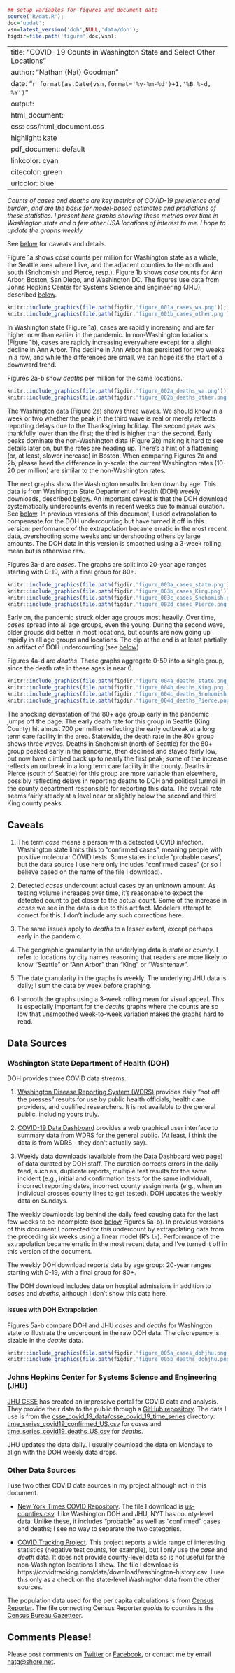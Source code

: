 ```r
## setup variables for figures and document date
source('R/dat.R');
doc='updat';
vsn=latest_version('doh',NULL,'data/doh');
figdir=file.path('figure',doc,vsn);
```
---
title: "COVID-19 Counts in Washington State and Select Other Locations"
author: "Nathan (Nat) Goodman"
date: "`r format(as.Date(vsn,format='%y-%m-%d')+1,'%B %-d, %Y')`"
output:
  html_document:
    css: css/html_document.css
    highlight: kate
  pdf_document: default
linkcolor: cyan
citecolor: green
urlcolor: blue
---

*Counts of cases and deaths are key metrics of COVID-19 prevalence and burden, and are the basis for model-based estimates and predictions of these statistics. I present here graphs showing these metrics over time in Washington state and a few other USA locations of interest to me. I hope to update the graphs weekly.*

See [below](#caveats) for caveats and details. 

Figure 1a shows *case* counts per million for Washington state as a whole, the Seattle area where I live, and the adjacent counties to the north and south (Snohomish and Pierce, resp.). Figure 1b shows *case* counts for Ann Arbor, Boston, San Diego, and Washington DC. The figures use data from Johns Hopkins Center for Systems Science and Engineering (JHU), described [below](#jhu).

```r
knitr::include_graphics(file.path(figdir,'figure_001a_cases_wa.png'));
knitr::include_graphics(file.path(figdir,'figure_001b_cases_other.png'));
```

In Washington state (Figure 1a), cases are rapidly increasing and are far higher now than earlier in the pandemic. In non-Washington locations (Figure 1b), cases are rapidly increasing everywhere except for a slight decline in Ann Arbor. The decline in Ann Arbor has persisted for two weeks in a row, and while the differences are small, we can hope it's the start of a downward trend.

Figures 2a-b show *deaths* per million for the same locations.

```r
knitr::include_graphics(file.path(figdir,'figure_002a_deaths_wa.png'));
knitr::include_graphics(file.path(figdir,'figure_002b_deaths_other.png'));
```

The Washington data (Figure 2a) shows three waves. We should know in a week or two whether the peak in the third wave is real or merely reflects reporting delays due to the Thanksgiving holiday. The second peak was thankfully lower than the first; the third is higher than the second. Early peaks dominate the non-Washington data (Figure 2b) making it hard to see details later on, but the rates are heading up. There's a hint of a flattening (or, at least, slower increase) in Boston. When comparing Figures 2a and 2b, please heed the difference in y-scale: the current Washington rates (10-20 per million) are similar to the non-Washington rates.

The next graphs show the Washington results broken down by age. This data is from Washington State Department of Health (DOH) weekly downloads, described [below](#doh). An important caveat is that the DOH download systematically undercounts events in recent weeks due to manual curation. See [below](#extra). In previous versions of this document, I used extrapolation to compensate for the DOH undercounting but have turned it off in this version: performance of the extrapolation became erratic in the most recent data, overshooting some weeks and undershooting others by large amounts. The DOH data in this version is smoothed using a 3-week rolling mean but is otherwise raw.

Figures 3a-d are *cases*. The graphs are split into 20-year age ranges starting with 0-19, with a final group for 80+.

```r
knitr::include_graphics(file.path(figdir,'figure_003a_cases_state.png'));
knitr::include_graphics(file.path(figdir,'figure_003b_cases_King.png'));
knitr::include_graphics(file.path(figdir,'figure_003c_cases_Snohomish.png'));
knitr::include_graphics(file.path(figdir,'figure_003d_cases_Pierce.png'));
```

Early on, the pandemic struck older age groups most heavily. Over time, *cases* spread into all age groups, even the young. During the second wave, older groups did better in most locations, but counts are now going up rapidly in all age groups and locations. The dip at the end is at least partially an artifact of DOH undercounting (see [below](#extra))

Figures 4a-d are *deaths*. These graphs aggregate 0-59 into a single group, since the death rate in these ages is near 0.

```r
knitr::include_graphics(file.path(figdir,'figure_004a_deaths_state.png'));
knitr::include_graphics(file.path(figdir,'figure_004b_deaths_King.png'));
knitr::include_graphics(file.path(figdir,'figure_004c_deaths_Snohomish.png'));
knitr::include_graphics(file.path(figdir,'figure_004d_deaths_Pierce.png'));
```

The shocking devastation of the 80+ age group early in the pandemic jumps off the page. The early death rate for this group in Seattle (King County) hit almost 700 per million reflecting the early outbreak at a long term care facility in the area. Statewide, the death rate in the 80+ group shows three waves. Deaths in Snohomish (north of Seattle) for the 80+ group peaked early in the pandemic, then declined and stayed fairly low, but now have climbed back up to nearly the first peak; some of the increase reflects an outbreak in a long term care facility in the county. Deaths in Pierce (south of Seattle) for this group are more variable than elsewhere, possibly reflecting delays in reporting deaths to DOH and political turmoil in the county department responsible for reporting this data. The overall rate seems fairly steady at a level near or slightly below the second and third King county peaks.

## Caveats {#caveats}

1. The term *case* means a person with a detected COVID infection. Washington state limits this to "confirmed cases", meaning people with positive molecular COVID tests. Some states include "probable cases", but the data source I use here only includes "confirmed cases" (or so I believe based on the name of the file I download).

2. Detected *cases* undercount actual cases by an unknown amount. As testing volume increases over time, it's reasonable to expect the detected count to get closer to the actual count. Some of the increase in *cases* we see in the data is due to this artifact. Modelers attempt to correct for this. I don't include any such corrections here. 

3. The same issues apply to *deaths* to a lesser extent, except perhaps early in the pandemic.

4. The geographic granularity in the underlying data is *state* or *county*. I refer to locations by city names reasoning that readers are more likely to know "Seattle" or "Ann Arbor" than "King" or "Washtenaw".

5. The date granularity in the graphs is weekly. The underlying JHU data is daily; I sum the data by week before graphing.

6. I smooth the graphs using a 3-week rolling mean for visual appeal. This is especially important for the *deaths* graphs where the counts are so low that unsmoothed week-to-week variation makes the graphs hard to read.

## Data Sources

### Washington State Department of Health (DOH) {#doh}

DOH provides three COVID data streams. 

1. [Washington Disease Reporting System (WDRS)](https://www.doh.wa.gov/ForPublicHealthandHealthcareProviders/PublicHealthSystemResourcesandServices/WDRS) provides daily "hot off the presses" results for use by public health officials, health care providers, and qualified researchers. It is not available to the general public, including yours truly.

2. [COVID-19 Data Dashboard](https://www.doh.wa.gov/Emergencies/COVID19/DataDashboard) provides a web graphical user interface to summary data from WDRS for the general public. (At least, I think the data is from WDRS - they don't actually say). 

3. Weekly data downloads (available from the [Data Dashboard](https://www.doh.wa.gov/Emergencies/COVID19/DataDashboard) web page) of data curated by DOH staff. The curation corrects errors in the daily feed, such as, duplicate reports, multiple test results for the same incident (e.g., initial and confirmation tests for the same individual), incorrect reporting dates, incorrect county assignments (e.g., when an individual crosses county lines to get tested). DOH updates the weekly data on Sundays.

The weekly downloads lag behind the daily feed causing data for the last few weeks to be incomplete (see [below](#extra) Figures 5a-b). In previous versions of this document I corrected for this undercount by extrapolating data from the preceding six weeks using a linear model (R's `lm`). Performance of the extrapolation became erratic in the most recent data, and I've turned it off in this version of the document.

The weekly DOH download reports data by age group: 20-year ranges starting with 0-19, with a final group for 80+.

The DOH download includes data on hospital admissions in addition to *cases* and *deaths*, although I don't show this data here.

#### Issues with DOH Extrapolation {#extra}

Figures 5a-b compare DOH and JHU *cases* and *deaths* for Washington state to illustrate the undercount in the raw DOH data. The discrepancy is sizable in the *deaths* data. 

```r
knitr::include_graphics(file.path(figdir,'figure_005a_cases_dohjhu.png'));
knitr::include_graphics(file.path(figdir,'figure_005b_deaths_dohjhu.png'));
```

### Johns Hopkins Center for Systems Science and Engineering (JHU) {#jhu}

[JHU CSSE](https://systems.jhu.edu) has created an impressive portal for COVID data and analysis. They provide their data to the public through a [GitHub repository](https://github.com/CSSEGISandData/COVID-19/). The data I use is from the [csse_covid_19_data/csse_covid_19_time_series](https://github.com/CSSEGISandData/COVID-19/tree/master/csse_covid_19_data/csse_covid_19_time_series) directory: [time_series_covid19_confirmed_US.csv](https://raw.githubusercontent.com/CSSEGISandData/COVID-19/master/csse_covid_19_data/csse_covid_19_time_series/time_series_covid19_confirmed_US.csv) for *cases* and [time_series_covid19_deaths_US.csv](https://raw.githubusercontent.com/CSSEGISandData/COVID-19/master/csse_covid_19_data/csse_covid_19_time_series/time_series_covid19_deaths_US.csv) for *deaths*.

JHU updates the data daily. I usually download the data on Mondays to align with the DOH weekly data drops.

### Other Data Sources {#other_sources}

I use two other COVID data sources in my project although not in this document.

- [New York Times COVID Repository](https://github.com/nytimes/covid-19-data). The file I download is [us-counties.csv](https://raw.githubusercontent.com/nytimes/covid-19-data/master/us-counties.csv). Like Washington DOH and JHU, NYT has county-level data. Unlike these, it includes "probable" as well as "confirmed" cases and deaths; I see no way to separate the two categories.

- [COVID Tracking Project](https://covidtracking.com). This project reports a wide range of interesting statistics (negative test counts, for example), but I only use the *case* and *death* data. It does not provide county-level data so is not useful for the non-Washington locations I show. The file I download is https://covidtracking.com/data/download/washington-history.csv. I use this only as a check on the state-level Washington data from the other sources.

The population data used for the per capita calculations is from [Census Reporter](https://censusreporter.org). The file connecting Census Reporter *geoids* to counties is the [Census Bureau Gazetteer](https://www.census.gov/geographies/reference-files/time-series/geo/gazetteer-files.html).

## Comments Please!

Please post comments on [Twitter](https://twitter.com/gnatgoodman) or [Facebook](https://www.facebook.com/nathan.goodman.3367), or contact me by email [natg@shore.net](mailto:natg@shore.net).
